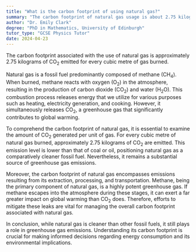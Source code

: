 ```yaml
---
title: "What is the carbon footprint of using natural gas?"
summary: "The carbon footprint of natural gas usage is about 2.75 kilograms of CO2 emitted for each cubic metre burned."
author: "Dr. Emily Clark"
degree: "PhD in Mathematics, University of Edinburgh"
tutor_type: "GCSE Physics Tutor"
date: 2024-04-23
---
```


The carbon footprint associated with the use of natural gas is approximately $2.75$ kilograms of CO$_2$ emitted for every cubic metre of gas burned.

Natural gas is a fossil fuel predominantly composed of methane (CH$_4$). When burned, methane reacts with oxygen (O$_2$) in the atmosphere, resulting in the production of carbon dioxide (CO$_2$) and water (H$_2$O). This combustion process releases energy that we utilize for various purposes such as heating, electricity generation, and cooking. However, it simultaneously releases CO$_2$, a greenhouse gas that significantly contributes to global warming.

To comprehend the carbon footprint of natural gas, it is essential to examine the amount of CO$_2$ generated per unit of gas. For every cubic metre of natural gas burned, approximately $2.75$ kilograms of CO$_2$ are emitted. This emission level is lower than that of coal or oil, positioning natural gas as a comparatively cleaner fossil fuel. Nevertheless, it remains a substantial source of greenhouse gas emissions.

Moreover, the carbon footprint of natural gas encompasses emissions resulting from its extraction, processing, and transportation. Methane, being the primary component of natural gas, is a highly potent greenhouse gas. If methane escapes into the atmosphere during these stages, it can exert a far greater impact on global warming than CO$_2$ does. Therefore, efforts to mitigate these leaks are vital for managing the overall carbon footprint associated with natural gas.

In conclusion, while natural gas is cleaner than other fossil fuels, it still plays a role in greenhouse gas emissions. Understanding its carbon footprint is crucial for making informed decisions regarding energy consumption and its environmental implications.
    